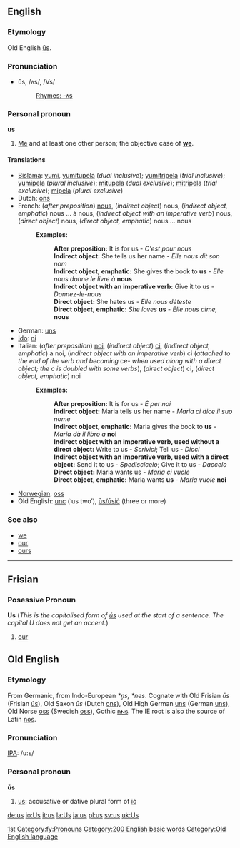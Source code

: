 ==English==

{{rank|must|these|two|88|us|before|see|over}}

===Etymology===
Old English [[us#Old English|ūs]].

===Pronunciation===
*ŭs, /ʌs/, /Vs/
*:[[Rhymes:English:-ʌs|Rhymes: -ʌs]]

===Personal pronoun===
'''us'''

#[[Me]] and at least one other person; the objective case of '''[[we]]'''.

====Translations====
*[[Bislama]]: [[yumi]], [[yumitupela]] (''dual inclusive''); [[yumitripela]] (''trial inclusive''); [[yumipela]] (''plural inclusive''); [[mitupela]] (''dual exclusive''); [[mitripela]] (''trial exclusive''); [[mipela]] (''plural exclusive'')
*Dutch: [[ons]]
*French: (''after preposition'') [[#French|nous]], (''indirect object'') nous, (''indirect object, emphatic'') nous ... à nous, (''indirect object with an imperative verb'') nous, (''direct object'') nous, (''direct object, emphatic'') nous ... nous
*:'''Examples:'''
*::'''After preposition:''' It is for us - ''C'est pour nous''
*::'''Indirect object:''' She tells us her name - ''Elle nous dit son nom''
*::'''Indirect object, emphatic:''' She gives the book to '''us''' - ''Elle nous donne le livre à'' '''nous'''
*::'''Indirect object with an imperative verb:''' Give it to us - ''Donnez-le-nous''
*::'''Direct object:''' She hates us - ''Elle nous déteste''
*::'''Direct object, emphatic:''' ''She loves'' '''us''' - ''Elle nous aime,'' '''nous'''
*German: [[uns]]
*[[Ido]]: [[ni]]
*Italian: (''after preposition'') [[noi]], (''indirect object'') [[ci]], (''indirect object, emphatic'') a noi, (''indirect object with an imperative verb'') ci (''attached to the end of the verb and becoming'' ce- ''when used along with a direct object; the c is doubled with some verbs''), (''direct object'') ci, (''direct object, emphatic'') noi
*:'''Examples:'''
*::'''After preposition:''' It is for us - ''É per noi''
*::'''Indirect object:''' Maria tells us her name - ''Maria ci dice il suo nome''
*::'''Indirect object, emphatic:''' Maria gives the book to '''us''' - ''Maria dà il libro a'' '''noi'''
*::'''Indirect object with an imperative verb, used without a direct object:''' Write to us - ''Scrivici''; Tell us - ''Dicci''
*::'''Indirect object with an imperative verb, used with a direct object:''' Send it to us - ''Spediscicelo''; Give it to us - ''Daccelo''
*::'''Direct object:''' Maria wants us - ''Maria ci vuole''
*::'''Direct object, emphatic:''' Maria wants '''us''' - ''Maria vuole'' '''noi'''
*[[Norwegian]]: [[oss]]
*Old English: [[unc]] (‘us two’), [[us#Old English|ūs/ūsiċ]] (three or more)

===See also===
*[[we]]
*[[our]]
*[[ours]]

----

==Frisian==

===Posessive Pronoun===
'''Us''' (''This is the capitalised form of [[ús]] used at the start of a sentence. The capital U does not get an accent.'')

#[[our]]

[[Category:Pronouns|1st]]
[[Category:fy:Pronouns]]

[[Category:200 English basic words]]


==Old English==
===Etymology===
From Germanic, from Indo-European ''*n̩s, *nes''.  Cognate with Old Frisian ''ūs'' (Frisian [[us#Frisian|ús]]), Old Saxon ''ūs'' (Dutch [[ons]]), Old High German [[uns]] (German [[uns]]), Old Norse [[oss]] (Swedish [[oss]]), Gothic [[𐌿𐌽𐍃]].  The IE root is also the source of Latin [[nos]].

===Pronunciation===
[[IPA]]: /u:s/

===Personal pronoun===
'''ūs'''
# [[us#English|us]]: accusative or dative plural form of [[ic|iċ]]

[[Category:Old English language]]


[[de:us]]
[[io:Us]]
[[it:us]]
[[la:Us]]
[[ja:us]]
[[pl:us]]
[[sv:us]]
[[uk:Us]]
